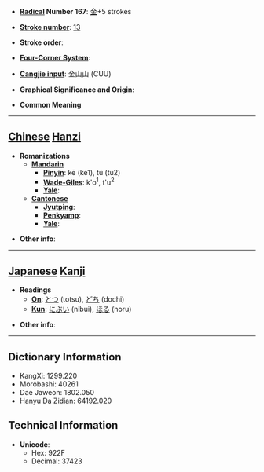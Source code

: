 * '''[[Wiktionary:Chinese radical index| Radical]] Number 167''': [[Wiktionary:Chinese radical index 金|金]]+5 strokes

* '''[[Wiktionary:Chinese total strokes index|Stroke number]]''': [[Wiktionary:Chinese total strokes index 13|13]]

* '''Stroke order''': 

* '''[[Wiktionary:Chinese four corner index|Four-Corner System]]''': 

* '''[[Wiktionary:Chinese Cangjie index|Cangjie input]]''': 金山山 (CUU)

* '''Graphical Significance and Origin''': 

* '''Common Meaning'''

----

== [[Chinese]] [[Hanzi]] ==

* '''Romanizations'''
** '''[[Mandarin]]'''
*** '''[[Pinyin]]''': kē (ke1), tú (tu2)
*** '''[[Wade-Giles]]''': k'o<sup>1</sup>, t'u<sup>2</sup>
*** '''[[Yale]]''': 
** '''[[Cantonese]]'''
*** '''[[Jyutping]]''':
*** '''[[Penkyamp]]''': 
*** '''[[Yale]]''': 

* '''Other info''': 

----

== [[Japanese]] [[Kanji]] ==

* '''Readings'''
** '''[[On]]''': [[とつ]] (totsu), [[どち]] (dochi)
** '''[[Kun]]''': [[にぶい]] (nibui), [[ほる]] (horu)

* '''Other info''':  

----

== Dictionary Information ==

* KangXi: 1299.220
* Morobashi: 40261
* Dae Jaweon: 1802.050
* Hanyu Da Zidian: 64192.020

== Technical Information ==

* '''Unicode''':
** Hex: 922F
** Decimal: 37423